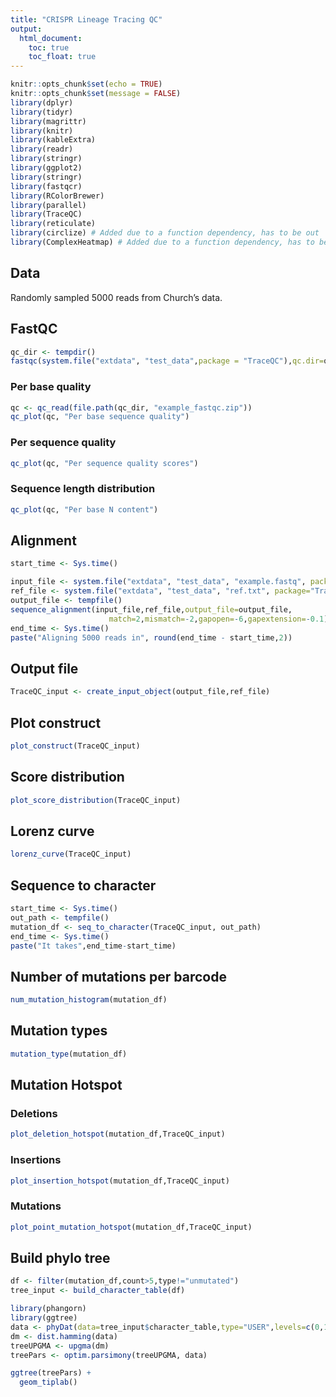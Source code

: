 ```yaml
---
title: "CRISPR Lineage Tracing QC"
output: 
  html_document:
    toc: true
    toc_float: true
---
```


```r
knitr::opts_chunk$set(echo = TRUE)
knitr::opts_chunk$set(message = FALSE)
library(dplyr)
library(tidyr)
library(magrittr)
library(knitr)
library(kableExtra)
library(readr)
library(stringr)
library(ggplot2)
library(stringr)
library(fastqcr)
library(RColorBrewer)
library(parallel)
library(TraceQC)
library(reticulate)
library(circlize) # Added due to a function dependency, has to be out 
library(ComplexHeatmap) # Added due to a function dependency, has to be out 
``` 

## Data
Randomly sampled 5000 reads from Church's data.

## FastQC {.tabset}
```r
qc_dir <- tempdir()
fastqc(system.file("extdata", "test_data",package = "TraceQC"),qc.dir=qc_dir)
```

### Per base quality
``` r
qc <- qc_read(file.path(qc_dir, "example_fastqc.zip"))
qc_plot(qc, "Per base sequence quality")
```

### Per sequence quality
``` r
qc_plot(qc, "Per sequence quality scores")
```

### Sequence length distribution
``` r
qc_plot(qc, "Per base N content")
```

## Alignment
``` r
start_time <- Sys.time()

input_file <- system.file("extdata", "test_data", "example.fastq", package="TraceQC")
ref_file <- system.file("extdata", "test_data", "ref.txt", package="TraceQC")
output_file <- tempfile()
sequence_alignment(input_file,ref_file,output_file=output_file,
                      match=2,mismatch=-2,gapopen=-6,gapextension=-0.1)
end_time <- Sys.time()
paste("Aligning 5000 reads in", round(end_time - start_time,2))
```

## Output file
``` r
TraceQC_input <- create_input_object(output_file,ref_file)
```

## Plot construct
```r
plot_construct(TraceQC_input)
```

## Score distribution
``` r
plot_score_distribution(TraceQC_input)
```

## Lorenz curve
``` r
lorenz_curve(TraceQC_input)
```

## Sequence to character
``` r
start_time <- Sys.time()
out_path <- tempfile()
mutation_df <- seq_to_character(TraceQC_input, out_path)
end_time <- Sys.time()
paste("It takes",end_time-start_time)
```

## Number of mutations per barcode
``` r
num_mutation_histogram(mutation_df)
```

## Mutation types
``` r
mutation_type(mutation_df)
```

## Mutation Hotspot {.tabset}

### Deletions
``` r
plot_deletion_hotspot(mutation_df,TraceQC_input)
```

### Insertions
``` r
plot_insertion_hotspot(mutation_df,TraceQC_input)
```
### Mutations
``` r
plot_point_mutation_hotspot(mutation_df,TraceQC_input)
```

## Build phylo tree
``` r
df <- filter(mutation_df,count>5,type!="unmutated")
tree_input <- build_character_table(df)

library(phangorn)
library(ggtree)
data <- phyDat(data=tree_input$character_table,type="USER",levels=c(0,1))
dm <- dist.hamming(data)
treeUPGMA <- upgma(dm)
treePars <- optim.parsimony(treeUPGMA, data)

ggtree(treePars) +
  geom_tiplab()
```

